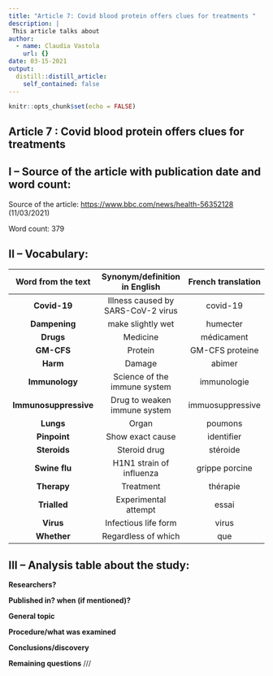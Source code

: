 ```yaml
---
title: "Article 7: Covid blood protein offers clues for treatments "
description: |
 This article talks about 
author:
  - name: Claudia Vastola
    url: {}
date: 03-15-2021
output:
  distill::distill_article:
    self_contained: false
---
```


```r
knitr::opts_chunk$set(echo = FALSE)
```

## Article 7 : Covid blood protein offers clues for treatments  


## I – Source of the article with publication date and word count:


Source of the article:  <https://www.bbc.com/news/health-56352128> (11/03/2021)


Word count: 379


## II – Vocabulary: 


| Word from the text | Synonym/definition in English | French translation | 
|:----------:|:-------------:|:------:|
| **Covid-19** | Illness caused by SARS-CoV-2 virus | covid-19|
| **Dampening** | make slightly wet | humecter |
| **Drugs** | Medicine | médicament |
| **GM-CFS** | Protein | GM-CFS proteine|
| **Harm** | Damage | abimer |
| **Immunology** | Science of the immune system | immunologie |
| **Immunosuppressive** | Drug to weaken immune system | immuosuppressive |
| **Lungs** | Organ | poumons |
| **Pinpoint** | Show exact cause | identifier |
| **Steroids** | Steroid drug | stéroide |
| **Swine flu** | H1N1 strain of influenza | grippe porcine |
| **Therapy** | Treatment | thérapie |
| **Trialled** | Experimental attempt | essai |
| **Virus** | Infectious life form | virus |
| **Whether** | Regardless of which | que |


## III – Analysis table about the study:


**Researchers?** 





**Published in? when (if mentioned)?**  





**General topic**  





**Procedure/what was examined** 


    


**Conclusions/discovery**   

 

 
 
**Remaining questions**   ///
